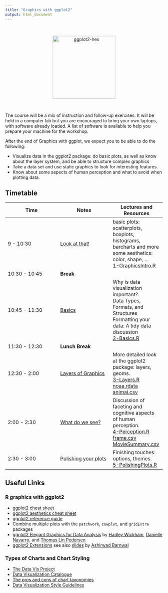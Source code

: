 ```yaml
---
title: "Graphics with ggplot2"
output: html_document
---
```


<br>
 <p style="text-align:center;"><img src="knitr/images/ggplot2-hex.png" alt="ggplot2-hex" style="width:200px;"></p>
<br>

The course will be a mix of instruction and follow-up exercises. It will be held in a computer lab but you are encouraged to bring your own laptops, with software already loaded. A list of software is available to help you prepare your machine for the workshop.

After the end of Graphics with ggplot, we expect you to be able to do the following:

+ Visualize data in the ggplot2 package: do basic plots, as well as know about the layer system, and be able to structure complex graphics
+ Take a data set and use static graphics to look for interesting features.
+ Know about some aspects of human perception and what to avoid when plotting data.

## Timetable

Time | Notes | Lectures and Resources
---- | ---- | ----
9 - 10:30 | [Look at that!](knitr/1-GraphicsIntro.html) | basic plots: scatterplots, boxplots, histograms, barcharts and more <br/> some aesthetics: color, shape, ... <br/> [1-GraphicsIntro.R](code/1-GraphicsIntro.R)
10:30 - 10:45 | **Break** |
10:45 - 11:30 | [Basics](knitr/2-Basics.html) | Why is data visualization important?. <br/> Data Types, Formats, and Structures <br/> Formatting your data: A tidy data discussion <br/> [2-Basics.R](code/2-Basics.R)
11:30 - 12:30 | **Lunch Break** | 
12:30 - 2:00 | [Layers of Graphics](knitr/3-Layers.html) |  	More detailed look at the ggplot2 package: layers, geoms. <br/>[3-Layers.R](code/3-Layers.R) <br/>[noaa.rdata](data/noaa.rdata) <br/>[animal.csv](data/animal.csv)
2:00 - 2:30 | [What do we see?](knitr/4-Perception.html) |  	Discussion of faceting and cognitive aspects of human perception. <br/>[4-Perception.R](code/4-Perception.R) <br/>[frame.csv](data/frame.csv) <br/>[MovieSummary.csv](data/MovieSummary.csv)
2:30 - 3:00 | [Polishing your plots](knitr/5-PolishingPlots.html) |  	Finishing touches: options, themes. <br/>[5-PolishingPlots.R](code/5-PolishingPlots.R)

## Useful Links

### R graphics with ggplot2

+ [ggplot2 cheat sheet](https://raw.githubusercontent.com/rstudio/cheatsheets/main/data-visualization.pdf)
+ [ggplot2 aesthetics cheat sheet](knitr/ggplot_aesthetics_cheatsheet.png)
+ [ggplot2 reference guide](https://ggplot2.tidyverse.org/reference/)
+ Combine multiple plots with the `patchwork`, `cowplot`, and `gridExtra` packages
+ [ggplot2 Elegant Graphics for Data Analysis](https://ggplot2-book.org/index.html) by [Hadley Wickham](http://hadley.nz/), [Danielle Navarro](https://djnavarro.net/), and [Thomas Lin Pedersen](https://www.data-imaginist.com/)
+ [ggplot2 Extensions](https://exts.ggplot2.tidyverse.org/ggiraph.html) see also [slides](https://isugg21-ggext.netlify.app/#1) by [Ashirwad Barnwal](https://github.com/ashirwad)

### Types of Charts and Chart Styling

+ [The Data Vis Project](https://datavizproject.com/)
+ [Data Visualization Catalogue](https://datavizcatalogue.com/)
+ [The pros and cons of chart taxonomies](https://medium.com/nightingale/the-pros-and-cons-of-chart-taxonomies-5c8e094578c4)
+ [Data Visualization Style Guidelines](https://medium.com/nightingale/style-guidelines-92ebe166addc)